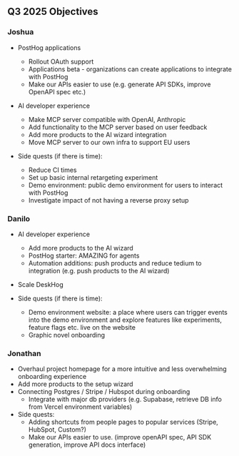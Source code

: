 ## Q3 2025 Objectives

### Joshua

- PostHog applications
    - Rollout OAuth support
    - Applications beta - organizations can create applications to integrate with PostHog
    - Make our APIs easier to use (e.g. generate API SDKs, improve OpenAPI spec etc.)

- AI developer experience
    - Make MCP server compatible with OpenAI, Anthropic
    - Add functionality to the MCP server based on user feedback
    - Add more products to the AI wizard integration
    - Move MCP server to our own infra to support EU users

- Side quests (if there is time):
    - Reduce CI times
    - Set up basic internal retargeting experiment
    - Demo environment: public demo environment for users to interact with PostHog
    - Investigate impact of not having a reverse proxy setup

### Danilo

- AI developer experience
    - Add more products to the AI wizard
    - PostHog starter: AMAZING for agents
    - Automation additions: push products and reduce tedium to integration (e.g. push products to the AI wizard)

- Scale DeskHog

- Side quests (if there is time):
    - Demo environment website: a place where users can trigger events into the demo environment and explore features like experiments, feature flags etc. live on the website
    - Graphic novel onboarding

### Jonathan

- Overhaul project homepage for a more intuitive and less overwhelming onboarding experience
- Add more products to the setup wizard
- Connecting Postgres / Stripe / Hubspot during onboarding
	- Integrate with major db providers (e.g. Supabase, retrieve DB info from Vercel environment variables)
- Side quests:
	- Adding shortcuts from people pages to popular services (Stripe, HubSpot, Custom?)
	- Make our APIs easier to use. (improve openAPI spec, API SDK generation, improve API docs interface)
